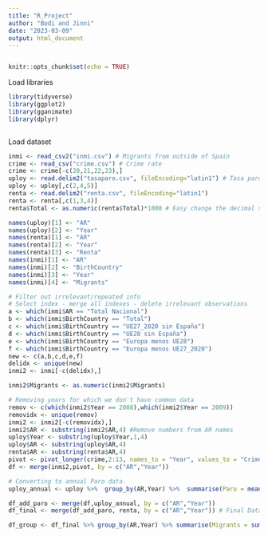 ```yaml
---
title: "R_Project"
author: "Bodi and Jinni"
date: "2023-03-09"
output: html_document
---
```

```r


```

```r
knitr::opts_chunk$set(echo = TRUE)
```

Load libraries
```r
library(tidyverse)
library(ggplot2)
library(gganimate)
library(dplyr)
```

```r




```

Load dataset
```r
inmi <- read_csv2("inmi.csv") # Migrants from outside of Spain
crime <- read_csv("crime.csv") # Crime rate 
crime <- crime[-c(20,21,22,23),]
uploy <- read.delim2("tasaparo.csv", fileEncoding="latin1") # Tasa paro
uploy <- uploy[,c(2,4,5)] 
renta <- read.delim2("renta.csv", fileEncoding="latin1")
renta <- renta[,c(1,3,4)]
renta$Total <- as.numeric(renta$Total)*1000 # Easy change the decimal symbol. 

names(uploy)[1] <- "AR"
names(uploy)[2] <- "Year"
names(renta)[1] <- "AR"
names(renta)[2] <- "Year"
names(renta)[3] <- "Renta"
names(inmi)[1] <- "AR"
names(inmi)[2] <- "BirthCountry"
names(inmi)[3] <- "Year"
names(inmi)[4] <- "Migrants"
```


```r
# Filter out irrelevant/repeated info 
# Select index - merge all indexes - delete irrelevant observations
a <- which(inmi$AR == "Total Nacional")
b <- which(inmi$BirthCountry == "Total")
c <- which(inmi$BirthCountry == "UE27_2020 sin España")
d <- which(inmi$BirthCountry == "UE28 sin España")
e <- which(inmi$BirthCountry == "Europa menos UE28")
f <- which(inmi$BirthCountry == "Europa menos UE27_2020")
new <- c(a,b,c,d,e,f)
delidx <- unique(new)
inmi2 <- inmi[-c(delidx),]

inmi2$Migrants <- as.numeric(inmi2$Migrants)

# Removing years for which we don't have common data
remov <- c(which(inmi2$Year == 2008),which(inmi2$Year == 2009)) 
removidx <- unique(remov)
inmi2 <- inmi2[-c(removidx),]
inmi2$AR <- substring(inmi2$AR,4) #Remove numbers from AR names
uploy$Year <- substring(uploy$Year,1,4)
uploy$AR <- substring(uploy$AR,4)
renta$AR <- substring(renta$AR,4)
pivot <- pivot_longer(crime,2:13, names_to = "Year", values_to = "CrimeRate")
df <- merge(inmi2,pivot, by = c("AR","Year"))  

# Converting to annual Paro data. 
uploy_annual <- uploy %>%  group_by(AR,Year) %>%  summarise(Paro = mean(Total))

df_add_paro <- merge(df,uploy_annual, by = c("AR","Year")) 
df_final <- merge(df_add_paro, renta, by = c("AR","Year")) # Final Dataset so far

```

```r

df_group <- df_final %>% group_by(AR,Year) %>% summarise(Migrants = sum(Migrants,na.rm = TRUE), CrimeRate = mean(CrimeRate, na.rm = TRUE)) # Groupped by AR and year to have a clear view of data without giving importance to BirthCountry. 


```
